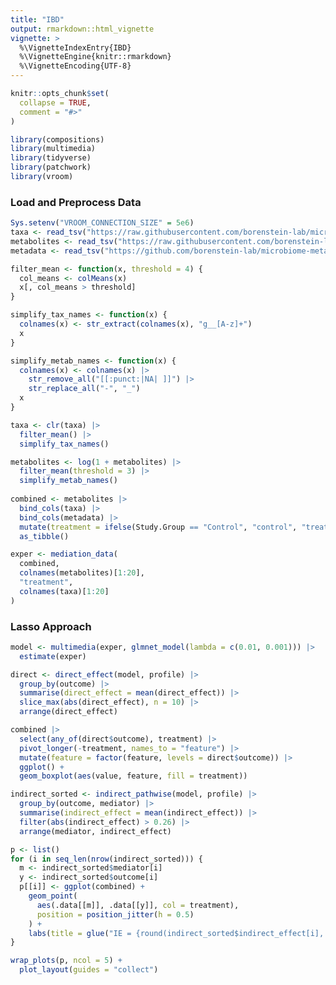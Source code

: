 ```yaml
---
title: "IBD"
output: rmarkdown::html_vignette
vignette: >
  %\VignetteIndexEntry{IBD}
  %\VignetteEngine{knitr::rmarkdown}
  %\VignetteEncoding{UTF-8}
---
```


```r
knitr::opts_chunk$set(
  collapse = TRUE,
  comment = "#>"
)
```

```r
library(compositions)
library(multimedia)
library(tidyverse)
library(patchwork)
library(vroom)
```

### Load and Preprocess Data

```r
Sys.setenv("VROOM_CONNECTION_SIZE" = 5e6)
taxa <- read_tsv("https://raw.githubusercontent.com/borenstein-lab/microbiome-metabolome-curated-data/main/data/processed_data/FRANZOSA_IBD_2019/genera.tsv")[, -1]
metabolites <- read_tsv("https://raw.githubusercontent.com/borenstein-lab/microbiome-metabolome-curated-data/main/data/processed_data/FRANZOSA_IBD_2019/mtb.tsv")[, -1]
metadata <- read_tsv("https://github.com/borenstein-lab/microbiome-metabolome-curated-data/raw/main/data/processed_data/FRANZOSA_IBD_2019/metadata.tsv")
```

```r
filter_mean <- function(x, threshold = 4) {
  col_means <- colMeans(x)
  x[, col_means > threshold]
}

simplify_tax_names <- function(x) {
  colnames(x) <- str_extract(colnames(x), "g__[A-z]+")
  x
}

simplify_metab_names <- function(x) {
  colnames(x) <- colnames(x) |>
    str_remove_all("[[:punct:|NA| ]]") |>
    str_replace_all("-", "_")
  x
}
```

```r
taxa <- clr(taxa) |>
  filter_mean() |>
  simplify_tax_names()

metabolites <- log(1 + metabolites) |>
  filter_mean(threshold = 3) |>
  simplify_metab_names()
  
combined <- metabolites |>
  bind_cols(taxa) |>
  bind_cols(metadata) |>
  mutate(treatment = ifelse(Study.Group == "Control", "control", "treatment")) |>
  as_tibble()

exper <- mediation_data(
  combined, 
  colnames(metabolites)[1:20], 
  "treatment",
  colnames(taxa)[1:20]
)
```

### Lasso Approach

```r
model <- multimedia(exper, glmnet_model(lambda = c(0.01, 0.001))) |>
  estimate(exper)
```

```r
direct <- direct_effect(model, profile) |>
  group_by(outcome) |>
  summarise(direct_effect = mean(direct_effect)) |>
  slice_max(abs(direct_effect), n = 10) |>
  arrange(direct_effect)

combined |>
  select(any_of(direct$outcome), treatment) |>
  pivot_longer(-treatment, names_to = "feature") |>
  mutate(feature = factor(feature, levels = direct$outcome)) |>
  ggplot() +
  geom_boxplot(aes(value, feature, fill = treatment))
```


```r
indirect_sorted <- indirect_pathwise(model, profile) |>
  group_by(outcome, mediator) |>
  summarise(indirect_effect = mean(indirect_effect)) |>
  filter(abs(indirect_effect) > 0.26) |>
  arrange(mediator, indirect_effect)
```

```r
p <- list()
for (i in seq_len(nrow(indirect_sorted))) { 
  m <- indirect_sorted$mediator[i]
  y <- indirect_sorted$outcome[i]
  p[[i]] <- ggplot(combined) +
    geom_point(
      aes(.data[[m]], .data[[y]], col = treatment),
      position = position_jitter(h = 0.5)
    ) +
    labs(title = glue("IE = {round(indirect_sorted$indirect_effect[i], 2)}"))
}

wrap_plots(p, ncol = 5) +
  plot_layout(guides = "collect")
```

